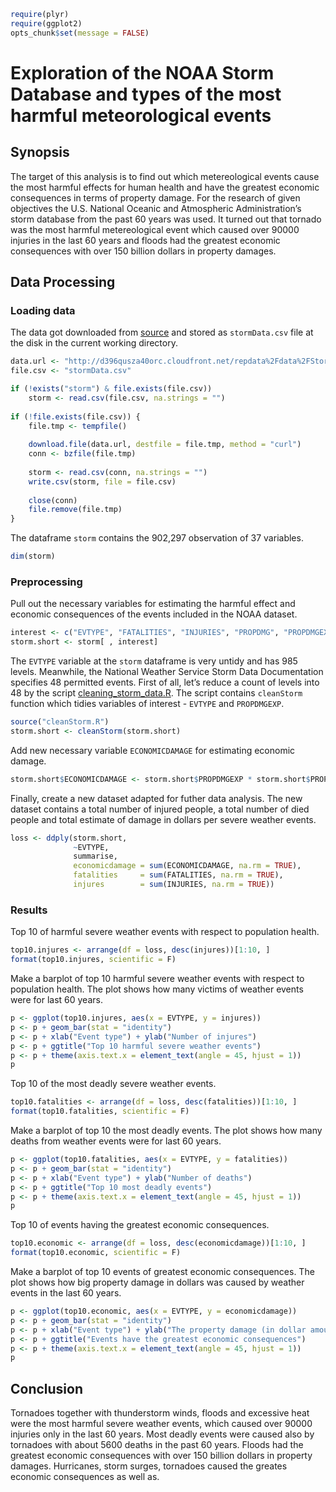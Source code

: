 ```r
require(plyr)
require(ggplot2)
opts_chunk$set(message = FALSE)
```

Exploration of the NOAA Storm Database and types of the most harmful meteorological events
========================================================================================

## Synopsis

The target of this analysis is to find out which metereological events cause the most harmful effects for human health and have the greatest economic consequences in terms of property damage. For the research of given objectives the U.S. National Oceanic and Atmospheric Administration's storm database from the past 60 years was used. It turned out that tornado was the most harmful metereological event which caused over 90000 injuries in the last 60 years and floods had the greatest economic consequences with over 150 billion dollars in property damages.

## Data Processing

### Loading data

The data got downloaded from [source](https://d396qusza40orc.cloudfront.net/repdata%2Fdata%2FStormData.csv.bz2) and stored as `stormData.csv` file at the disk in the current working directory.

```r
data.url <- "http://d396qusza40orc.cloudfront.net/repdata%2Fdata%2FStormData.csv.bz2"
file.csv <- "stormData.csv"

if (!exists("storm") & file.exists(file.csv))
    storm <- read.csv(file.csv, na.strings = "")
    
if (!file.exists(file.csv)) {
    file.tmp <- tempfile()
    
    download.file(data.url, destfile = file.tmp, method = "curl")
    conn <- bzfile(file.tmp)
    
    storm <- read.csv(conn, na.strings = "")
    write.csv(storm, file = file.csv)
    
    close(conn)
    file.remove(file.tmp)
}
```

The dataframe `storm` contains the 902,297 observation of 37 variables.
```r
dim(storm)
```

### Preprocessing

Pull out the necessary variables for estimating the harmful effect and economic consequences of the events included in the NOAA dataset.

```r
interest <- c("EVTYPE", "FATALITIES", "INJURIES", "PROPDMG", "PROPDMGEXP")
storm.short <- storm[ , interest]
```

The `EVTYPE` variable at the `storm` dataframe is very untidy and has 985 levels. Meanwhile, the National Weather Service Storm Data Documentation specifies 48 permitted events. First of all, let's reduce a count of levels into 48 by the script [cleaning_storm_data.R](https://github.com/art2art/reproducible_research_2/blob/master/cleanStorm.R). The script contains `cleanStorm` function which tidies variables of interest - `EVTYPE` and `PROPDMGEXP`.

```r
source("cleanStorm.R")
storm.short <- cleanStorm(storm.short)
```

Add new necessary variable `ECONOMICDAMAGE` for estimating economic damage.

```r
storm.short$ECONOMICDAMAGE <- storm.short$PROPDMGEXP * storm.short$PROPDMG
```

Finally, create a new dataset adapted for futher data analysis. The new dataset contains a total number of injured people, a total number of died people and total estimate of damage in dollars per severe weather events.

```r
loss <- ddply(storm.short,
              ~EVTYPE,
              summarise,
              economicdamage = sum(ECONOMICDAMAGE, na.rm = TRUE),
              fatalities     = sum(FATALITIES, na.rm = TRUE),
              injures        = sum(INJURIES, na.rm = TRUE))
```

### Results

Top 10 of harmful severe weather events with respect to population health.

```r
top10.injures <- arrange(df = loss, desc(injures))[1:10, ]
format(top10.injures, scientific = F)
```

Make a barplot of top 10 harmful severe weather events with respect to population health. The plot shows how many victims of weather events were for last 60 years.

```r
p <- ggplot(top10.injures, aes(x = EVTYPE, y = injures))
p <- p + geom_bar(stat = "identity")
p <- p + xlab("Event type") + ylab("Number of injures")
p <- p + ggtitle("Top 10 harmful severe weather events")
p <- p + theme(axis.text.x = element_text(angle = 45, hjust = 1))
p
```

Top 10 of the most deadly severe weather events.

```r
top10.fatalities <- arrange(df = loss, desc(fatalities))[1:10, ]
format(top10.fatalities, scientific = F)
```

Make a barplot of top 10 the most deadly events. The plot shows how many deaths from weather events were for last 60 years.

```r
p <- ggplot(top10.fatalities, aes(x = EVTYPE, y = fatalities))
p <- p + geom_bar(stat = "identity")
p <- p + xlab("Event type") + ylab("Number of deaths")
p <- p + ggtitle("Top 10 most deadly events")
p <- p + theme(axis.text.x = element_text(angle = 45, hjust = 1))
p
```

Top 10 of events having the greatest economic consequences.

```r
top10.economic <- arrange(df = loss, desc(economicdamage))[1:10, ]
format(top10.economic, scientific = F)
```

Make a barplot of top 10 events of greatest economic consequences. The plot shows how big property damage in dollars was caused by weather events in the last 60 years.

```r
p <- ggplot(top10.economic, aes(x = EVTYPE, y = economicdamage))
p <- p + geom_bar(stat = "identity")
p <- p + xlab("Event type") + ylab("The property damage (in dollar amounts)")
p <- p + ggtitle("Events have the greatest economic consequences")
p <- p + theme(axis.text.x = element_text(angle = 45, hjust = 1))
p
```

## Conclusion

Tornadoes together with thunderstorm winds, floods and excessive heat were the most harmful severe weather events, which caused over 90000 injuries only in the last 60 years. Most deadly events were caused also by tornadoes with about 5600 deaths in the past 60 years. Floods had the greatest economic consequences with over 150 billion dollars in property damages. Hurricanes, storm surges, tornadoes caused the greates economic consequences as well as. 




